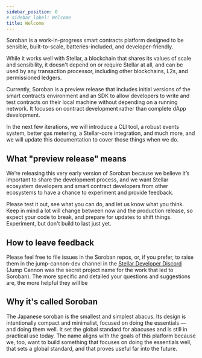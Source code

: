 ```yaml
---
sidebar_position: 0
# sidebar_label: Welcome
title: Welcome
---
```


Soroban is a work-in-progress smart contracts platform designed to be sensible, built-to-scale, batteries-included, and developer-friendly.  

While it works well with Stellar, a blockchain that shares its values of scale and sensibility, it doesn't depend on or require Stellar at all, and can be used by any transaction processor, including other blockchains, L2s, and permissioned ledgers.

Currently, Soroban is a preview release that includes initial versions of the smart contracts environment and an SDK to allow developers to write and test contracts on their local machine without depending on a running network.  It focuses on contract development rather than complete dApp development.  

In the next few iterations, we will introduce a CLI tool, a robust events system, better gas metering, a Stellar-core integration, and much more, and we will update this documentation to cover those things when we do.

## What "preview release" means
We’re releasing this very early version of Soroban because we believe it’s important to share the development process, and we want Stellar ecosystem developers and smart contract developers from other ecosystems to have a chance to experiment and provide feedback. 

Please test it out, see what you can do, and let us know what you think.  Keep in mind a lot will change between now and the production release, so expect your code to break, and prepare for updates to shift things.  Experiment, but don't build to last just yet.

## How to leave feedback
Please feel free to file issues in the Soroban repos, or, if you prefer, to raise them in the jump-cannon-dev channel in the [Stellar Developer Discord](https://discord.gg/sp8zfb4qH6) (Jump Cannon was the secret project name for the work that led to Soroban).  The more specific and detailed your questions and suggestions are, the more helpful they will be

## Why it's called Soroban
The Japanese soroban is the smallest and simplest abacus. Its design is intentionally compact and minimalist, focused on doing the essentials — and doing them well. It set the global standard for abacuses and is still in practical use today.  The name aligns with the goals of this platform because we, too, want to build something that focuses on doing the essentials well, that sets a global standard, and that proves useful far into the future. 

